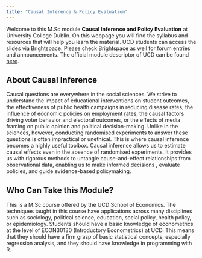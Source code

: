 ```yaml
---
title: "Causal Inference & Policy Evaluation"
---
```


Welcome to this M.Sc module **Causal Inference and Policy Evaluation** at University College Dublin. On this webpage you will find the syllabus and resources that will help you learn the material. UCD students can access the slides via Brightspace. Please check Brightspace as well for forum entries and announcements. The official module descriptor of UCD can be found [here](https://hub.ucd.ie/usis/!W_HU_MENU.P_PUBLISH?p_tag=MODULE&MODULE=ECON42720).

## About Causal Inference

Causal questions are everywhere in the social sciences. We strive to understand the impact of educational interventions on student outcomes, the effectiveness of public health campaigns in reducing disease rates, the influence of economic policies on employment rates, the causal factors driving voter behavior and electoral outcomes, or the effects of media framing on public opinion and political decision-making. Unlike in the sciences, however, conducting randomised experiments to answer these questions is often impractical or unethical. This is where causal inference becomes a highly useful toolbox. Causal inference allows us to estimate causal effects even in the absence of randomised experiments. It provides us with rigorous methods to untangle cause-and-effect relationships from observational data, enabling us to make informed decisions , evaluate policies, and guide evidence-based policymaking.

## Who Can Take this Module?

This is a M.Sc course offered by the UCD School of Economics. The techniques taught in this course have applications across many disciplines such as sociology, political science, education, social policy, health policy, or epidemiology. Students should have a basic knowledge of econometrics at the level of ECON30130 (Introductory Econometrics) at UCD. This means that they should have a firm grasp of basic statistical concepts, especially regression analysis, and they should have knowledge in programming with R.
